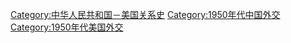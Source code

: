 [[Category:中华人民共和国－美国关系史|Category:中华人民共和国－美国关系史]]
[[Category:1950年代中国外交|Category:1950年代中国外交]]
[[Category:1950年代美国外交|Category:1950年代美国外交]]
